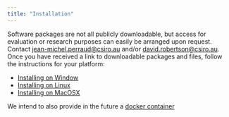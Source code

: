 ```yaml
---
title: "Installation"
---
```


Software packages are not all publicly downloadable, but access for evaluation or research purposes can easily be arranged upon request. Contact [jean-michel.perraud@csiro.au](mailto:jean-michel.perraud@csiro.au) and/or [david.robertson@csiro.au](mailto:david.robertson@csiro.au). Once you have received a link to downloadable packages and files, follow the instructions for your platform:

* [Installing on Window](./doc/installation/install_windows.qmd)
* [Installing on Linux](./doc/installation/install_linux.qmd)
* [Installing on MacOSX](./doc/installation/install_macosx.qmd)

We intend to also provide in the future a [docker container](./doc/installation/install_docker.qmd)
